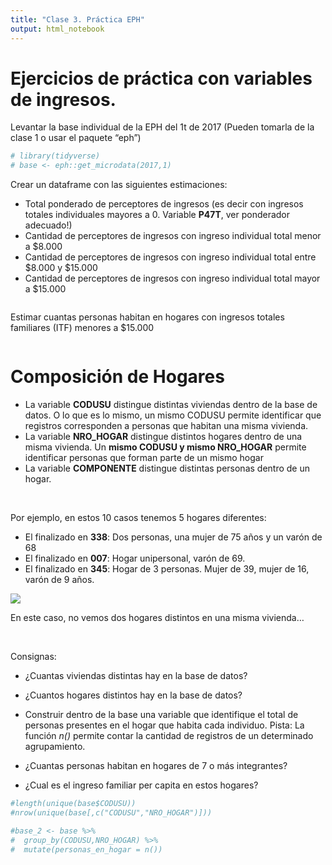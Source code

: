 ```yaml
---
title: "Clase 3. Práctica EPH"
output: html_notebook
---
```


# Ejercicios de práctica con variables de ingresos.

Levantar la base individual de la EPH del 1t de 2017 (Pueden tomarla de la clase 1 o usar el paquete "eph")

```r
# library(tidyverse)
# base <- eph::get_microdata(2017,1)
```

Crear un dataframe con las siguientes estimaciones:

-   Total ponderado de perceptores de ingresos (es decir con ingresos totales individuales mayores a 0. Variable **P47T**, ver ponderador adecuado!)
-   Cantidad de perceptores de ingresos con ingreso individual total menor a \$8.000
-   Cantidad de perceptores de ingresos con ingreso individual total entre \$8.000 y \$15.000
-   Cantidad de perceptores de ingresos con ingreso individual total mayor a \$15.000

```r

```

Estimar cuantas personas habitan en hogares con ingresos totales familiares (ITF) menores a \$15.000

```r

```

# Composición de Hogares

-   La variable **CODUSU** distingue distintas viviendas dentro de la base de datos. O lo que es lo mismo, un mismo CODUSU permite identificar que registros corresponden a personas que habitan una misma vivienda.\
-   La variable **NRO_HOGAR** distingue distintos hogares dentro de una misma vivienda. Un **mismo CODUSU y mismo NRO_HOGAR** permite identificar personas que forman parte de un mismo hogar
-   La variable **COMPONENTE** distingue distintas personas dentro de un hogar.

<br>

Por ejemplo, en estos 10 casos tenemos 5 hogares diferentes:

-   El finalizado en **338**: Dos personas, una mujer de 75 años y un varón de 68\
-   El finalizado en **007**: Hogar unipersonal, varón de 69.\
-   El finalizado en **345**: Hogar de 3 personas. Mujer de 39, mujer de 16, varón de 9 años.

![](img/ejemplo%20eph.JPG)

En este caso, no vemos dos hogares distintos en una misma vivienda...

<br>

Consignas:

-   ¿Cuantas viviendas distintas hay en la base de datos?\

-   ¿Cuantos hogares distintos hay en la base de datos?\

-   Construir dentro de la base una variable que identifique el total de personas presentes en el hogar que habita cada individuo. Pista: La función *n()* permite contar la cantidad de registros de un determinado agrupamiento.\

-   ¿Cuantas personas habitan en hogares de 7 o más integrantes?

-   ¿Cual es el ingreso familiar per capita en estos hogares?

```r
#length(unique(base$CODUSU))
#nrow(unique(base[,c("CODUSU","NRO_HOGAR")]))

#base_2 <- base %>% 
#  group_by(CODUSU,NRO_HOGAR) %>% 
#  mutate(personas_en_hogar = n())
```
